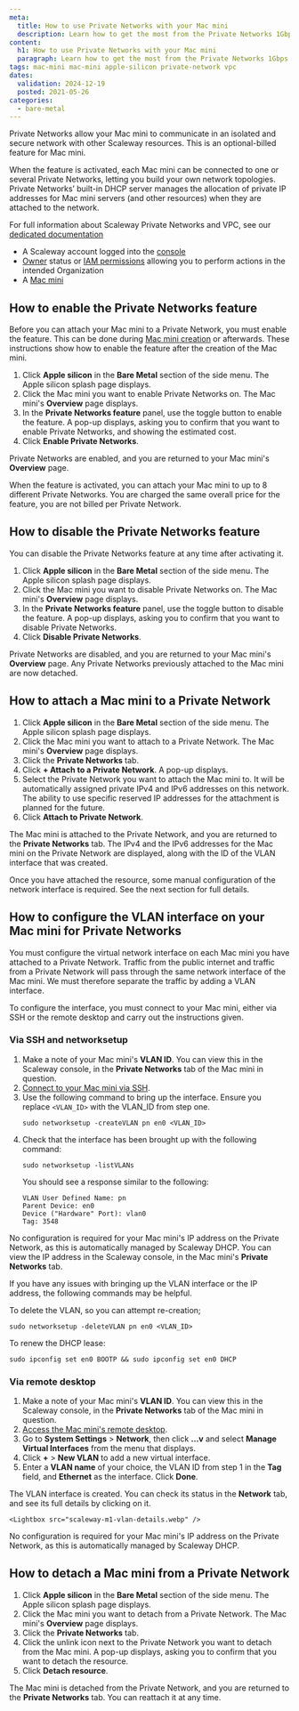 ```yaml
---
meta:
  title: How to use Private Networks with your Mac mini
  description: Learn how to get the most from the Private Networks 1Gbps feature for your Mac mini. Find out how to activate the feature, attach your Mac mini to Private Networks, and enable secure communication with your other Scaleway resources.
content:
  h1: How to use Private Networks with your Mac mini
  paragraph: Learn how to get the most from the Private Networks 1Gbps feature for your Mac mini. Find out how to activate the feature, attach your Mac mini to Private Networks, and enable secure communication with your other Scaleway resources.
tags: mac-mini mac-mini apple-silicon private-network vpc
dates:
  validation: 2024-12-19
  posted: 2021-05-26
categories:
  - bare-metal
---
```


Private Networks allow your Mac mini to communicate in an isolated and secure network with other Scaleway resources. This is an optional-billed feature for Mac mini.

When the feature is activated, each Mac mini can be connected to one or several Private Networks, letting you build your own network topologies. Private Networks’ built-in DHCP server manages the allocation of private IP addresses for Mac mini servers (and other resources) when they are attached to the network.

For full information about Scaleway Private Networks and VPC, see our [dedicated documentation](/network/vpc/)

<Macro id="requirements" />

- A Scaleway account logged into the [console](https://console.scaleway.com)
- [Owner](/identity-and-access-management/iam/concepts/#owner) status or [IAM permissions](/identity-and-access-management/iam/concepts/#permission) allowing you to perform actions in the intended Organization
- A [Mac mini](/bare-metal/apple-silicon/how-to/create-mac-mini/)

## How to enable the Private Networks feature

Before you can attach your Mac mini to a Private Network, you must enable the feature. This can be done during [Mac mini creation](/bare-metal/apple-silicon/how-to/create-mac-mini/) or afterwards. These instructions show how to enable the feature after the creation of the Mac mini.

1. Click **Apple silicon** in the **Bare Metal** section of the side menu. The Apple silicon splash page displays.
2. Click the Mac mini you want to enable Private Networks on. The Mac mini's **Overview** page displays.
3. In the **Private Networks feature** panel, use the <Icon name="toggle" /> toggle button to enable the feature.
    A pop-up displays, asking you to confirm that you want to enable Private Networks, and showing the estimated cost.
4. Click **Enable Private Networks**.

Private Networks are enabled, and you are returned to your Mac mini's **Overview** page.

<Message type = "tip">
When the feature is activated, you can attach your Mac mini to up to 8 different Private Networks. You are charged the same overall price for the feature, you are not billed per Private Network.
</Message>

## How to disable the Private Networks feature

You can disable the Private Networks feature at any time after activating it.

1. Click **Apple silicon** in the **Bare Metal** section of the side menu. The Apple silicon splash page displays.
2. Click the Mac mini you want to disable Private Networks on. The Mac mini's **Overview** page displays.
3. In the **Private Networks feature** panel, use the <Icon name="toggle" /> toggle button to disable the feature.
    A pop-up displays, asking you to confirm that you want to disable Private Networks.
4. Click **Disable Private Networks**.

Private Networks are disabled, and you are returned to your Mac mini's **Overview** page. Any Private Networks previously attached to the Mac mini are now detached. 

## How to attach a Mac mini to a Private Network

1. Click **Apple silicon** in the **Bare Metal** section of the side menu. The Apple silicon splash page displays.
2. Click the Mac mini you want to attach to a Private Network. The Mac mini's **Overview** page displays.
3. Click the **Private Networks** tab.
4. Click **+ Attach to a Private Network**. A pop-up displays.
5. Select the Private Network you want to attach the Mac mini to. It will be automatically assigned private IPv4 and IPv6 addresses on this network. The ability to use specific reserved IP addresses for the attachment is planned for the future.
6. Click **Attach to Private Network**.

The Mac mini is attached to the Private Network, and you are returned to the **Private Networks** tab. The IPv4 and the IPv6 addresses for the Mac mini on the Private Network are displayed, along with the ID of the VLAN interface that was created.

Once you have attached the resource, some manual configuration of the network interface is required. See the next section for full details.

## How to configure the VLAN interface on your Mac mini for Private Networks

You must configure the virtual network interface on each Mac mini you have attached to a Private Network. Traffic from the public internet and traffic from a Private Network will pass through the same network interface of the Mac mini. We must therefore separate the traffic by adding a VLAN interface.

To configure the interface, you must connect to your Mac mini, either via SSH or the remote desktop and carry out the instructions given.

### Via SSH and networksetup

1. Make a note of your Mac mini's **VLAN ID**. You can view this in the Scaleway console, in the **Private Networks** tab of the Mac mini in question.
2. [Connect to your Mac mini via SSH](/bare-metal/apple-silicon/how-to/connect-to-mac-mini-ssh/).
3. Use the following command to bring up the interface. Ensure you replace `<VLAN_ID>` with the VLAN_ID from step one.
    ```
    sudo networksetup -createVLAN pn en0 <VLAN_ID>
    ```
4. Check that the interface has been brought up with the following command:
    ```
    sudo networksetup -listVLANs
    ```
    You should see a response similar to the following:
    ```
    VLAN User Defined Name: pn
    Parent Device: en0
    Device ("Hardware" Port): vlan0
    Tag: 3548
    ```

No configuration is required for your Mac mini's IP address on the Private Network, as this is automatically managed by Scaleway DHCP. You can view the IP address in the Scaleway console, in the Mac mini's **Private Networks** tab.

<Message type="tip">
  If you have any issues with bringing up the VLAN interface or the IP address, the following commands may be helpful.

  To delete the VLAN, so you can attempt re-creation;
  ```
  sudo networksetup -deleteVLAN pn en0 <VLAN_ID>
  ```
  To renew the DHCP lease:
  ```
  sudo ipconfig set en0 BOOTP && sudo ipconfig set en0 DHCP
  ```
</Message>

### Via remote desktop

1. Make a note of your Mac mini's **VLAN ID**. You can view this in the Scaleway console, in the **Private Networks** tab of the Mac mini in question.
2. [Access the Mac mini's remote desktop](/bare-metal/apple-silicon/how-to/access-remote-desktop-mac-mini/).
3. Go to **System Settings** > **Network**, then click **...v** and select **Manage Virtual Interfaces** from the menu that displays.
    <Lightbox src="scaleway-m1-network.webp" />
4. Click **+** > **New VLAN** to add a new virtual interface.
    <Lightbox src="scaleway-m1-vlan.webp" />
5. Enter a **VLAN name** of your choice, the VLAN ID from step 1 in the **Tag** field, and **Ethernet** as the interface. Click **Done**.

The VLAN interface is created. You can check its status in the **Network** tab, and see its full details by clicking on it.

    <Lightbox src="scaleway-m1-vlan-details.webp" />

No configuration is required for your Mac mini's IP address on the Private Network, as this is automatically managed by Scaleway DHCP.

## How to detach a Mac mini from a Private Network

1. Click **Apple silicon** in the **Bare Metal** section of the side menu. The Apple silicon splash page displays.
2. Click the Mac mini you want to detach from a Private Network. The Mac mini's **Overview** page displays.
3. Click the **Private Networks** tab.
4. Click the unlink icon <Icon name="unlink" /> next to the Private Network you want to detach from the Mac mini.
    A pop-up displays, asking you to confirm that you want to detach the resource.
5. Click **Detach resource**.

The Mac mini is detached from the Private Network, and you are returned to the **Private Networks** tab. You can reattach it at any time.